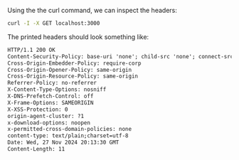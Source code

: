Using the the curl command, we can inspect the headers:

```sh
curl -I -X GET localhost:3000
```

The printed headers should look something like:

```txt
HTTP/1.1 200 OK
Content-Security-Policy: base-uri 'none'; child-src 'none'; connect-src 'self'; default-src 'self'; font-src 'self'; form-action 'self'; frame-ancestors 'none'; frame-src 'none'; img-src 'self' blob: data:; manifest-src 'self'; media-src 'self'; object-src 'none'; script-src 'self'; style-src 'self'; worker-src 'self'; upgrade-insecure-requests;
Cross-Origin-Embedder-Policy: require-corp
Cross-Origin-Opener-Policy: same-origin
Cross-Origin-Resource-Policy: same-origin
Referrer-Policy: no-referrer
X-Content-Type-Options: nosniff
X-DNS-Prefetch-Control: off
X-Frame-Options: SAMEORIGIN
X-XSS-Protection: 0
origin-agent-cluster: ?1
x-download-options: noopen
x-permitted-cross-domain-policies: none
content-type: text/plain;charset=utf-8
Date: Wed, 27 Nov 2024 20:13:30 GMT
Content-Length: 11
```
